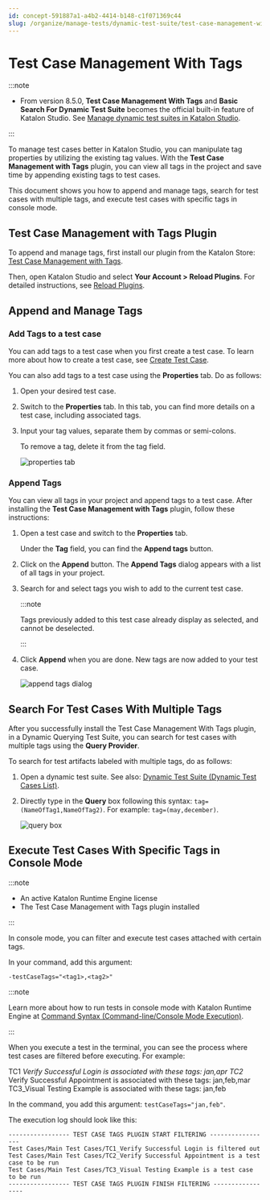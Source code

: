 ```yaml
---
id: concept-591887a1-a4b2-4414-b148-c1f071369c44
slug: /organize/manage-tests/dynamic-test-suite/test-case-management-with-tags
---
```


# Test Case Management With Tags


:::note

-   From version 8.5.0, **Test Case Management With Tags** and **Basic Search For Dynamic Test Suite** becomes the official built-in feature of Katalon Studio. See [Manage dynamic test suites in Katalon Studio](/organize/manage-tests/dynamic-test-suite/manage-dynamic-test-suites-in-katalon-studio).


:::

To manage test cases better in Katalon Studio, you can manipulate tag properties by utilizing the existing tag values. With the **Test Case Management with Tags** plugin, you can view all tags in the project and save time by appending existing tags to test cases.

This document shows you how to append and manage tags, search for test cases with multiple tags, and execute test cases with specific tags in console mode.

## Test Case Management with Tags Plugin

To append and manage tags, first install our plugin from the Katalon Store: [Test Case Management with Tags](https://store.katalon.com/product/6/Test-Case-Management-with-Tags).

Then, open Katalon Studio and select **Your Account &gt; Reload Plugins**. For detailed instructions, see [Reload Plugins](/plugins-and-add-ons/katalon-store/katalon-studio-plugins/installing-plugin-offline-in-katalon-studio#).

## Append and Manage Tags

### Add Tags to a test case

You can add tags to a test case when you first create a test case. To learn more about how to create a test case, see [Create Test Case](/create-tests/create-test-cases/create-test-case-overview).

You can also add tags to a test case using the **Properties** tab. Do as follows:

1.  Open your desired test case.
2.  Switch to the **Properties** tab. In this tab, you can find more details on a test case, including associated tags.

3.  Input your tag values, separate them by commas or semi-colons.

    To remove a tag, delete it from the tag field.

    <img src="https://github.com/katalon-studio/docs-images/raw/master/katalon-studio/docs/test-case-management-with-tags/tag.png" alt="properties tab" />


### Append Tags

You can view all tags in your project and append tags to a test case. After installing the **Test Case Management with Tags** plugin, follow these instructions:

1.  Open a test case and switch to the **Properties** tab.

    Under the **Tag** field, you can find the **Append tags** button.

2.  Click on the **Append** button. The **Append Tags** dialog appears with a list of all tags in your project.

3.  Search for and select tags you wish to add to the current test case.

    
    :::note

    Tags previously added to this test case already display as selected, and cannot be deselected.

    :::

4.  Click **Append** when you are done. New tags are now added to your test case.

    <img src="https://github.com/katalon-studio/docs-images/raw/master/katalon-studio/docs/test-case-management-with-tags/append-tags.png" alt="append tags dialog" />


## Search For Test Cases With Multiple Tags

After you successfully install the Test Case Management With Tags plugin, in a Dynamic Querying Test Suite, you can search for test cases with multiple tags using the **Query Provider**.

To search for test artifacts labeled with multiple tags, do as follows:

1.  Open a dynamic test suite. See also: [Dynamic Test Suite \(Dynamic Test Cases List\)](/organize/manage-tests/test-suite/manage-test-suites-in-katalon-studio).
2.  Directly type in the **Query** box following this syntax: <code>tag=(NameOfTag1,NameOfTag2)</code>. For example: <code>tag=(may,december)</code>.

    <img src="https://github.com/katalon-studio/docs-images/raw/master/katalon-studio/docs/test-case-management-with-tags/query.png" alt="query box" />


## Execute Test Cases With Specific Tags in Console Mode


:::note

-   An active Katalon Runtime Engine license
-   The Test Case Management with Tags plugin installed

:::

In console mode, you can filter and execute test cases attached with certain tags.

In your command, add this argument:

<code>-testCaseTags="&lt;tag1&gt;,&lt;tag2&gt;"</code>


:::note

Learn more about how to run tests in console mode with Katalon Runtime Engine at [Command Syntax \(Command-line/Console Mode Execution\)](/execute/katalon-runtime-engine/command-line-syntax-in-katalon-runtime-engine).

:::

When you execute a test in the terminal, you can see the process where test cases are filtered before executing. For example:

TC1 *Verify Successful Login is associated with these tags: jan,apr TC2* Verify Successful Appointment is associated with these tags: jan,feb,mar TC3\_Visual Testing Example is associated with these tags: jan,feb

In the command, you add this argument: <code>testCaseTags="jan,feb"</code>.

The execution log should look like this:

```
----------------- TEST CASE TAGS PLUGIN START FILTERING -----------------
Test Cases/Main Test Cases/TC1_Verify Successful Login is filtered out 
Test Cases/Main Test Cases/TC2_Verify Successful Appointment is a test case to be run
Test Cases/Main Test Cases/TC3_Visual Testing Example is a test case to be run
----------------- TEST CASE TAGS PLUGIN FINISH FILTERING -----------------

```